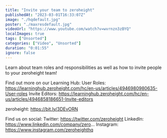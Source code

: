 ```yaml
---
title: "Invite your team to zeroheight"
publishedAt: "2023-03-01T16:33:07Z"
image: "./hqdefault.jpg"
poster: "./maxresdefault.jpg"
videoUrl: "https://www.youtube.com/watch?v=wvrnzn3zBYQ"
localImages: true
tags: ["Unsorted"]
categories: ["Video", "Unsorted"]
duration: "0:01:55"
ignore: false
---
```


Learn about team roles and responsibilities as well as how to invite people to your zeroheight team!

Find out more on our Learning Hub:
User Roles: https://learninghub.zeroheight.com/hc/en-us/articles/4946980980635-User-roles
Invite Editors: https://learninghub.zeroheight.com/hc/en-us/articles/4946858186651-Invite-editors

zeroheight: https://bit.ly/3DEvORN

Find us on social:
Twitter: https://twitter.com/zeroheight
LinkedIn: https://www.linkedin.com/company/zero...
Instagram: https://www.instagram.com/zeroheighthq
